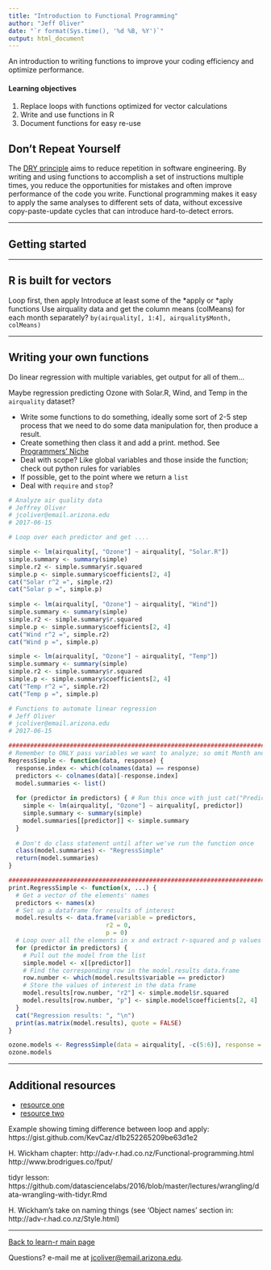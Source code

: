 ```yaml
---
title: "Introduction to Functional Programming"
author: "Jeff Oliver"
date: "`r format(Sys.time(), '%d %B, %Y')`"
output: html_document
---
```


An introduction to writing functions to improve your coding efficiency and optimize performance.

#### Learning objectives
1. Replace loops with functions optimized for vector calculations
2. Write and use functions in R
3. Document functions for easy re-use

## Don't Repeat Yourself
The [DRY principle](https://en.wikipedia.org/wiki/Don%27t_repeat_yourself) aims to reduce repetition in software engineering. By writing and using functions to accomplish a set of instructions multiple times, you reduce the opportunities for mistakes and often improve performance of the code you write. Functional programming makes it easy to apply the same analyses to different sets of data, without excessive copy-paste-update cycles that can introduce hard-to-detect errors.

***

## Getting started

***

## R is built for vectors

Loop first, then apply
Introduce at least some of the \*apply or \*aply functions
Use airquality data and get the column means (colMeans) for each month separately? `by(airquality[, 1:4], airquality$Month, colMeans)`

***

## Writing your own functions

Do linear regression with multiple variables, get output for all of them...

Maybe regression predicting Ozone with Solar.R, Wind, and Temp in the `airquality` dataset?

+ Write some functions to do something, ideally some sort of 2-5 step process that we need to do some data manipulation for, then produce a result.
+ Create something then class it and add a print.<class> method. See [Programmers' Niche](https://cran.r-project.org/doc/Rnews/Rnews_2004-1.pdf)
+ Deal with scope? Like global variables and those inside the function; check out python rules for variables
+ If possible, get to the point where we return a `list`
+ Deal with `require` and `stop`?

```r
# Analyze air quality data
# Jeffrey Oliver
# jcoliver@email.arizona.edu
# 2017-06-15

# Loop over each predictor and get ....

simple <- lm(airquality[, "Ozone"] ~ airquality[, "Solar.R"])
simple.summary <- summary(simple)
simple.r2 <- simple.summary$r.squared
simple.p <- simple.summary$coefficients[2, 4]
cat("Solar r^2 =", simple.r2)
cat("Solar p =", simple.p)  
    
simple <- lm(airquality[, "Ozone"] ~ airquality[, "Wind"])
simple.summary <- summary(simple)
simple.r2 <- simple.summary$r.squared
simple.p <- simple.summary$coefficients[2, 4]
cat("Wind r^2 =", simple.r2)
cat("Wind p =", simple.p)  

simple <- lm(airquality[, "Ozone"] ~ airquality[, "Temp"])
simple.summary <- summary(simple)
simple.r2 <- simple.summary$r.squared
simple.p <- simple.summary$coefficients[2, 4]
cat("Temp r^2 =", simple.r2)
cat("Temp p =", simple.p)
```

```r
# Functions to automate linear regression
# Jeff Oliver
# jcoliver@email.arizona.edu
# 2017-06-15

################################################################################
# Remember to ONLY pass variables we want to analyze; so omit Month and Day when passing data
RegressSimple <- function(data, response) {
  response.index <- which(colnames(data) == response)
  predictors <- colnames(data)[-response.index]
  model.summaries <- list()
  
  for (predictor in predictors) { # Run this once with just cat("Predictor: ", predictor, "\n")
    simple <- lm(airquality[, "Ozone"] ~ airquality[, predictor])
    simple.summary <- summary(simple)
    model.summaries[[predictor]] <- simple.summary
  }
  
  # Don't do class statement until after we've run the function once
  class(model.summaries) <- "RegressSimple"
  return(model.summaries)
}

################################################################################
print.RegressSimple <- function(x, ...) {
  # Get a vector of the elements' names
  predictors <- names(x)
  # Set up a dataframe for results of interest
  model.results <- data.frame(variable = predictors,
                           r2 = 0,
                           p = 0)
  # Loop over all the elements in x and extract r-squared and p values
  for (predictor in predictors) {
    # Pull out the model from the list
    simple.model <- x[[predictor]]
    # Find the corresponding row in the model.results data.frame
    row.number <- which(model.results$variable == predictor)
    # Store the values of interest in the data frame
    model.results[row.number, "r2"] <- simple.model$r.squared
    model.results[row.number, "p"] <- simple.model$coefficients[2, 4]
  }
  cat("Regression results: ", "\n")
  print(as.matrix(model.results), quote = FALSE)
}

ozone.models <- RegressSimple(data = airquality[, -c(5:6)], response = "Ozone")
ozone.models

```

***

## Additional resources

+ [resource one](url-one)
+ [resource two](url-two)

Example showing timing difference between loop and apply:
https://gist.github.com/KevCaz/d1b252265209be63d1e2

H. Wickham chapter: http://adv-r.had.co.nz/Functional-programming.html
http://www.brodrigues.co/fput/

tidyr lesson: https://github.com/datasciencelabs/2016/blob/master/lectures/wrangling/data-wrangling-with-tidyr.Rmd

H. Wickham's take on naming things (see 'Object names' section in: http://adv-r.had.co.nz/Style.html)


***

<a href="index.html">Back to learn-r main page</a>
  
Questions?  e-mail me at <a href="mailto:jcoliver@email.arizona.edu">jcoliver@email.arizona.edu</a>.